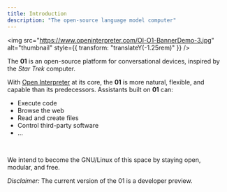 ```yaml
---
title: Introduction
description: "The open-source language model computer"
---
```


<img
  src="https://www.openinterpreter.com/OI-O1-BannerDemo-3.jpg"
  alt="thumbnail"
  style={{ transform: "translateY(-1.25rem)" }}
/>

The **01** is an open-source platform for conversational devices, inspired by the *Star Trek* computer.

With [Open Interpreter](https://github.com/OpenInterpreter/open-interpreter) at its core, the **01** is more natural, flexible, and capable than its predecessors. Assistants built on **01** can:

- Execute code
- Browse the web
- Read and create files
- Control third-party software
- ...

<br>

We intend to become the GNU/Linux of this space by staying open, modular, and free.

_Disclaimer:_ The current version of the 01 is a developer preview.
